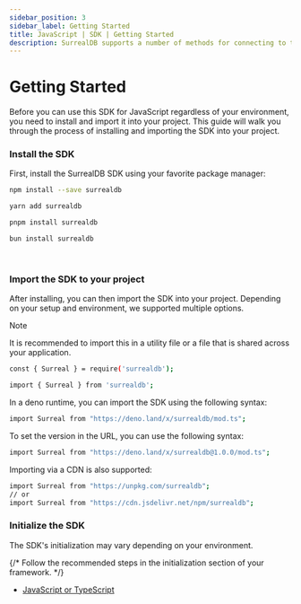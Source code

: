 ```yaml
---
sidebar_position: 3
sidebar_label: Getting Started
title: JavaScript | SDK | Getting Started
description: SurrealDB supports a number of methods for connecting to the database and performing data queries.
---
```


# Getting Started

Before you can use this SDK for JavaScript regardless of your environment, you need to install and import it into your project. This guide will walk you through the process of installing and importing the SDK into your project.

### Install the SDK

First, install the SurrealDB SDK using your favorite package manager:


<Tabs groupId="node-package-manager">
  <TabItem value="npm" label="npm" default>

```bash
npm install --save surrealdb
```

  </TabItem>
  <TabItem value="yarn" label="yarn">

```bash
yarn add surrealdb
```

  </TabItem>
  <TabItem value="pnpm" label="pnpm">

```bash
pnpm install surrealdb
```

  </TabItem>
  <TabItem value="bun" label="bun">

```bash
bun install surrealdb
```

  </TabItem>
</Tabs>

<br />

### Import the SDK to your project

After installing, you can then import the SDK into your project. Depending on your setup and environment, we supported multiple options.

> [!NOTE]
> It is recommended to import this in a utility file or a file that is shared across your application.

```bash title="CommonJS"
const { Surreal } = require('surrealdb');
```

```bash title="ES6"
import { Surreal } from 'surrealdb';
```

In a deno runtime, you can import the SDK using the following syntax:

```bash title="Deno"
import Surreal from "https://deno.land/x/surrealdb/mod.ts";
```
To set the version in the URL, you can use the following syntax:

```bash title="Deno"
import Surreal from "https://deno.land/x/surrealdb@1.0.0/mod.ts";
```
Importing via a CDN is also supported:

```bash title="CDN"
import Surreal from "https://unpkg.com/surrealdb";
// or
import Surreal from "https://cdn.jsdelivr.net/npm/surrealdb";
```

### Initialize the SDK

The SDK's initialization may vary depending on your environment.

{/* Follow the recommended steps in the initialization section of your framework. */}

- [JavaScript or TypeScript](/docs/sdk/javascript/core/initialization)
